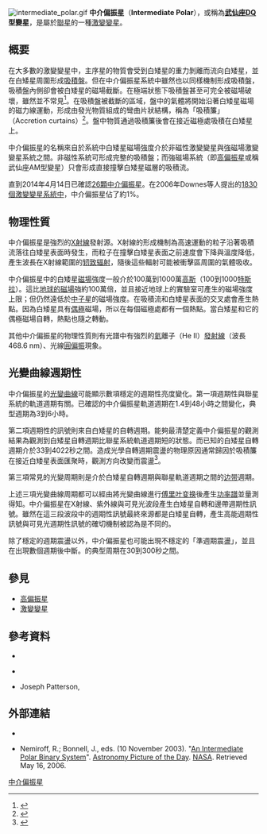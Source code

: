[[Image:intermediate_polar.gif|thumb]]
'''中介偏振星'''（'''Intermediate Polar'''），或稱為'''[[武仙座DQ|武仙座DQ]]型變星'''，是屬於[[聯星|聯星]]的一種[[激變變星|激變變星]]。

== 概要 ==
在大多數的激變變星中，主序星的物質會受到白矮星的重力剝離而流向白矮星，並在白矮星周圍形成[[吸積盤|吸積盤]]。但在中介偏振星系統中雖然也以同樣機制形成吸積盤，吸積盤內側卻會被白矮星的磁場截斷。在極端狀態下吸積盤甚至可完全被磁場破壞，雖然並不常見<ref>{{Cite journal|last=Buckley|first=D. A. H.|last2=Sekiguchi|first2=K.|last3=Motch|first3=C.|last4=O'Donoghue|first4=D.|last5=Chen|first5=A.-L.|last6=Schwarzenberg-Czerny|first6=A.|last7=Pietsch|first7=W.|last8=Harrop-Allin|first8=M. K.|date=1995-08-15|title=RX J1712.6-2414: a polarized intermediate polar from the ROSAT Galactic Plane Survey|url=http://mnras.oxfordjournals.org/cgi/doi/10.1093/mnras/275.4.1028|journal=Monthly Notices of the Royal Astronomical Society|language=en|volume=275|issue=4|pages=1028–1048|doi=10.1093/mnras/275.4.1028|issn=0035-8711|access-date=2017-02-02|archive-date=2020-01-09|archive-url=https://web.archive.org/web/20200109220622/https://academic.oup.com/mnras/article/275/4/1028/2896757|dead-url=no}}</ref>。在吸積盤被截斷的區域，盤中的氣體將開始沿著白矮星磁場的磁力線運動，形成由發光物質組成的彎曲片狀結構，稱為「吸積簾」（Accretion curtains）<ref>{{Cite journal|last=Patterson|first=Joseph|date=1994-03-01|title=The DQ Herculis stars|url=http://iopscience.iop.org/article/10.1086/133375|journal=Publications of the Astronomical Society of the Pacific|language=en|volume=106|issue=697|doi=10.1086/133375|issn=1538-3873|access-date=2017-02-02|archive-date=2018-06-30|archive-url=https://web.archive.org/web/20180630051227/http://iopscience.iop.org/article/10.1086/133375|dead-url=no}}</ref>。盤中物質通過吸積簾後會在接近磁極處吸積在白矮星上。

中介偏振星的名稱來自於系統中白矮星磁場強度介於非磁性激變變星與強磁場激變變星系統之間。非磁性系統可形成完整的吸積盤；而強磁場系統（即[[高偏振星|高偏振星]]或稱武仙座AM型變星）只會形成直接撞擊白矮星磁層的吸積流。

直到2014年4月14日已確認[http://asd.gsfc.nasa.gov/Koji.Mukai/iphome/catalog/alpha.html 26顆中介偏振星]{{WebCite|url=https://www.webcitation.org/68tdrtlDE?url=http://asd.gsfc.nasa.gov/Koji.Mukai/iphome/catalog/alpha.html |date=20120704035448 |dateformat=iso }}。在2006年Downes等人提出的[http://vizier.cfa.harvard.edu/viz-bin/VizieR?-source=V/123A 1830個激變變星系統中]{{WebCite|url=https://www.webcitation.org/68tdsf6jj?url=http://vizier.cfa.harvard.edu/viz-bin/VizieR?-source=V%2F123A |date=20120704035500 |dateformat=iso }}，中介偏振星佔了約1%。

== 物理性質 ==
中介偏振星是強烈的[[X射線|X射線]]發射源。X射線的形成機制為高速運動的粒子沿著吸積流落往白矮星表面時發生{{link-en|衝擊 (力學)|Shock (mechanics)|衝擊}}，而粒子在撞擊白矮星表面之前速度會下降與溫度降低，產生波長在X射線範圍的[[轫致辐射|轫致辐射]]，隨後這些輻射可能被衝擊區周圍的氣體吸收。
                                                                                
中介偏振星中的白矮星[[磁場|磁場]]強度一般介於100萬到1000萬[[高斯_(单位)|高斯]]（100到1000[[特斯拉|特斯拉]]）。這比[[地磁场|地球的磁場]]強約100萬倍，並且接近地球上的實驗室可產生的磁場強度上限；但仍然遠低於[[中子星|中子星]]的磁場強度。在吸積流和白矮星表面的交叉處會產生熱點。因為白矮星具有[[偶極子|偶極]]磁場，所以在每個磁極處都有一個熱點。當白矮星和它的偶極磁場自轉，熱點也隨之轉動。
                                                        
其他中介偏振星的物理性質則有光譜中有強烈的[[氦|氦]]離子（He II）[[發射線|發射線]]（波長468.6 nm）、光線[[圓偏振|圓偏振]]現象。
                                                                                
== 光變曲線週期性 ==
中介偏振星的[[光變曲線|光變曲線]]可能顯示數項穩定的週期性亮度變化。第一項週期性與聯星系統的軌道週期有關。已確認的中介偏振星軌道週期在1.4到48小時之間變化，典型週期為3到6小時。

第二項週期性的訊號則來自白矮星的自轉週期。能夠最清楚定義中介偏振星的觀測結果為觀測到白矮星自轉週期比聯星系統軌道週期短的狀態。而已知的白矮星自轉週期介於33到4022秒之間。造成光學自轉週期震盪的物理原因通常歸因於吸積簾在接近白矮星表面匯聚時，觀測方向改變而震盪<ref>{{Cite journal|last=Hellier|first=C.|last2=Mason|first2=K. O.|last3=Rosen|first3=S. R.|last4=Cordova|first4=F. A.|date=1987-09-01|title=Time resolved optical spectroscopy of the eclipsing intermediate polar EX Hydrae|url=https://academic.oup.com/mnras/article-lookup/doi/10.1093/mnras/228.2.463|journal=Monthly Notices of the Royal Astronomical Society|language=en|volume=228|issue=2|pages=463–481|doi=10.1093/mnras/228.2.463|issn=0035-8711|access-date=2017-02-02|archive-date=2017-02-06|archive-url=https://web.archive.org/web/20170206001646/https://academic.oup.com/mnras/article-lookup/doi/10.1093/mnras/228.2.463|dead-url=no}}</ref>。

第三項常見的光變周期則是介於白矮星自轉週期與聯星軌道週期之間的[[边带|边带]]週期。
                                                                                
上述三項光變曲線周期都可以經由將光變曲線進行[[傅里叶变换|傅里叶变换]]後產生[[谱密度#功率谱密度|功率譜]]並量測得知。中介偏振星在X射線、紫外線與可見光波段產生白矮星自轉和邊帶週期性訊號。雖然在這三段波段中的週期性訊號最終來源都是白矮星自轉，產生高能週期性訊號與可見光週期性訊號的確切機制被認為是不同的。
                                                                                
除了穩定的週期震盪以外，中介偏振星也可能出現不穩定的「準週期震盪」，並且在出現數個週期後中斷。{{link-en|準週期振盪|Quasi-periodic oscillation}}的典型周期在30到300秒之間。

== 參見 ==
*[[高偏振星|高偏振星]]
*[[激變變星|激變變星]]

== 參考資料 ==
{{Reflist}}
*{{cite book
 | author=Coel Hellier
 | title=Cataclysmic Variable Stars: How and Why They Vary
 | publisher=Springer Praxis
 | date=2001
 | isbn=1-85233-211-5}}
                                                                                
*{{cite book
 | author=Brian Warner
 | title=Cataclysmic Variable Stars
 | publisher=Cambridge University Press
 | date=2003
 | isbn=978-0-521-54209-8 }}
                                                                                
* Joseph Patterson, {{cite web 
 | url = http://adsabs.harvard.edu/cgi-bin/nph-bib_query?bibcode=1994PASP..106..209P 
 | title = The DQ Herculis Stars 
 | work = 1994. PASP, 106, 209 
 | accessdate = 2017-02-02 
 | archive-date = 2012-07-04 
 | archive-url = https://www.webcitation.org/68tdqJlIE?url=http://adsabs.harvard.edu/cgi-bin/nph-bib_query?bibcode=1994PASP..106..209P 
 | dead-url = no 
 }}

== 外部連結 ==
* {{cite web 
 | url = http://asd.gsfc.nasa.gov/Koji.Mukai/iphome/catalog/alpha.html 
 | title = The Intermediate Polars 
 | accessdate = May 16, 2006 
 | archive-date = 2012-07-04 
 | archive-url = https://www.webcitation.org/68tdrtlDE?url=http://asd.gsfc.nasa.gov/Koji.Mukai/iphome/catalog/alpha.html 
 | dead-url = no 
 }}
                                                                                
* Nemiroff, R.; Bonnell, J., eds. (10 November 2003). "[https://apod.nasa.gov/apod/ap031110.html An Intermediate Polar Binary System]{{Wayback|url=https://apod.nasa.gov/apod/ap031110.html |date=20201109012011 }}". [[每日一天文圖|Astronomy Picture of the Day]]. [[NASA|NASA]]. Retrieved May 16, 2006.

{{白矮星}}

[[Category:中介偏振星|]]